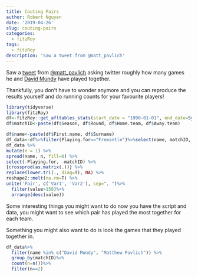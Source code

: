 ```yaml
---
title: Couting Pairs
author: Robert Nguyen
date: '2019-04-26'
slug: couting-pairs
categories:
  - fitzRoy
tags:
  - fitzRoy
description: 'Saw a tweet from @matt_pavlich'
---
```


Saw a [tweet](https://twitter.com/matt_pavlich/status/1121558513111588865) from [@matt_pavlich](https://twitter.com/matt_pavlich) asking twitter roughly how many games he and [David Mundy](https://afltables.com/afl/stats/players/D/David_Mundy.html) have played together. 

Thankfully, you don't have to wonder anymore and you can reproduce the results yourself and do running counts for your favourite players!

```r
library(tidyverse)
library(fitzRoy)
df<-fitzRoy::get_afltables_stats(start_date = "1990-01-01", end_date=Sys.Date())
df$matchID<-paste(df$Season, df$Round, df$Home.team, df$Away.team)

df$name<-paste(df$First.name, df$Surname)
df_data<-df%>%filter(Playing.for=="Fremantle")%>%select(name, matchID, Playing.for)
df_data %>%
mutate(n = 1) %>%
spread(name, n, fill=0) %>%
select(-Playing.for, -matchID) %>%
{crossprod(as.matrix(.))} %>%
replace(lower.tri(., diag=T), NA) %>%
reshape2::melt(na.rm=T) %>%
unite('Pair', c('Var1', 'Var2'), sep=", ")%>%
  filter(value>150)%>%
  arrange(desc(value))


```

Some interesting things you might want to do now you have the script and data, you might want to see which pair has played the most together for each team.

Something you might also want to do is look the games that they played together in.

```r
df_data%>%
  filter(name %in% c("David Mundy", "Matthew Pavlich")) %>%
  group_by(matchID)%>%
  count(n=n())%>%
  filter(n==2)
```
